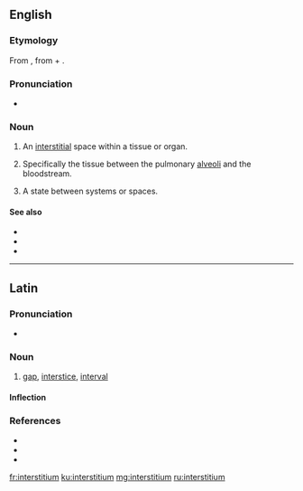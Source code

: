 ==English==

===Etymology===
From {{etyl|la|en}} {{m|la|interstitium|}}, from {{m|la|inter||between}} + {{m|la|sistere||to stand, place}}.

===Pronunciation===
* {{IPA|ˌɪntɚˑstɪʃi.əm|lang=en}}

===Noun===
{{en-noun|interstitia}}

# {{lb|en|medicine}} An [[interstitial]] space within a tissue or organ.
# {{lb|en|medicine}} Specifically the tissue between the pulmonary [[alveoli]] and the bloodstream.
# {{lb|en|philosophy}} A state between systems or spaces.

====See also====
* {{l|en|interstice}}
* {{l|en|interstition}}
* {{l|en|interstitial}}

----

==Latin==

===Pronunciation===
* {{la-IPA|interstitium}}

===Noun===
{{la-noun|new=1|interstitium|interstitiī|n|second}}

# [[gap]], [[interstice]], [[interval]]

====Inflection====
{{la-decl-2nd-N|interstiti}}

===References===
* {{R:L&S}}
* {{R:Gaffiot}}
* {{R:NLW}}

[[fr:interstitium]]
[[ku:interstitium]]
[[mg:interstitium]]
[[ru:interstitium]]